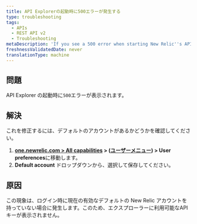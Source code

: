 ```yaml
---
title: API Explorerの起動時に500エラーが発生する
type: troubleshooting
tags:
  - APIs
  - REST API v2
  - Troubleshooting
metaDescription: 'If you see a 500 error when starting New Relic''s API Explorer, make sure you have a default account saved in your account''s user preferences.'
freshnessValidatedDate: never
translationType: machine
---
```


## 問題

API Explorer の起動時に`500`エラーが表示されます。

## 解決

これを修正するには、デフォルトのアカウントがあるかどうかを確認してください。

1. **[one.newrelic.com > All capabilities](https://one.newrelic.com/all-capabilities) > ([ユーザーメニュー](/docs/accounts/accounts-billing/general-account-settings/intro-account-settings)) > User preferences**に移動します。
2. **Default account** ドロップダウンから、選択して保存してください。

## 原因

この現象は、ログイン時に現在の有効なデフォルトの New Relic アカウントを持っていない場合に発生します。このため、エクスプローラーに利用可能なAPIキーが表示されません。